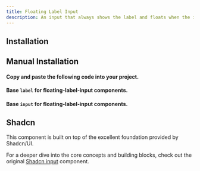 ```yaml
---
title: Floating Label Input
description: An input that always shows the label and floats when the input has a value.
---
```

 
<ComponentPreview
  name="floating-input-demo"
/>

## Installation
<ComponentInstallation name="floating-label-input" />

## Manual Installation
#### Copy and paste the following code into your project.

<ComponentSource name="floating-input" filePath="@/components/ui/inputs/floating-label-input.tsx"/>

#### Base `label` for floating-label-input components.
<ComponentSource name="base-label" filePath="@/components/ui/inputs/base/floating-label.tsx"/>

#### Base `input` for floating-label-input components.
<ComponentSource name="base-input" filePath="@/components/ui/inputs/base/floating-input.tsx"/>


## Shadcn
This component is built on top of the excellent foundation provided by Shadcn/UI.

For a deeper dive into the core concepts and building blocks, check out the original [Shadcn input](https://ui.shadcn.com/docs/components/input) component.